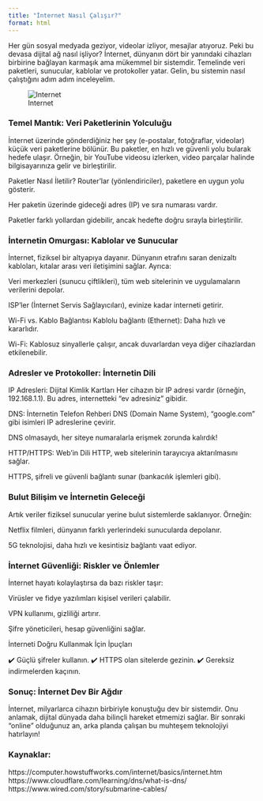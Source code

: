 ---
title: "İnternet Nasıl Çalışır?"
format: html
---

Her gün sosyal medyada geziyor, videolar izliyor, mesajlar atıyoruz. Peki bu devasa dijital ağ nasıl işliyor? İnternet, dünyanın dört bir yanındaki cihazları birbirine bağlayan karmaşık ama mükemmel bir sistemdir. Temelinde veri paketleri, sunucular, kablolar ve protokoller yatar. Gelin, bu sistemin nasıl çalıştığını adım adım inceleyelim.

![Internet](https://tecscience.tec.mx/en/wp-content/uploads/sites/9/2024/05/internet-history.jpg)

### Temel Mantık: Veri Paketlerinin Yolculuğu

İnternet üzerinde gönderdiğiniz her şey (e-postalar, fotoğraflar, videolar) küçük veri paketlerine bölünür. Bu paketler, en hızlı ve güvenli yolu bularak hedefe ulaşır. Örneğin, bir YouTube videosu izlerken, video parçalar halinde bilgisayarınıza gelir ve birleştirilir.

Paketler Nasıl İletilir? Router’lar (yönlendiriciler), paketlere en uygun yolu gösterir.

Her paketin üzerinde gideceği adres (IP) ve sıra numarası vardır.

Paketler farklı yollardan gidebilir, ancak hedefte doğru sırayla birleştirilir.

### İnternetin Omurgası: Kablolar ve Sunucular

İnternet, fiziksel bir altyapıya dayanır. Dünyanın etrafını saran denizaltı kabloları, kıtalar arası veri iletişimini sağlar. Ayrıca:

Veri merkezleri (sunucu çiftlikleri), tüm web sitelerinin ve uygulamaların verilerini depolar.

ISP’ler (İnternet Servis Sağlayıcıları), evinize kadar interneti getirir.

Wi-Fi vs. Kablo Bağlantısı Kablolu bağlantı (Ethernet): Daha hızlı ve kararlıdır.

Wi-Fi: Kablosuz sinyallerle çalışır, ancak duvarlardan veya diğer cihazlardan etkilenebilir.

### Adresler ve Protokoller: İnternetin Dili

IP Adresleri: Dijital Kimlik Kartları Her cihazın bir IP adresi vardır (örneğin, 192.168.1.1). Bu adres, internetteki "ev adresiniz" gibidir.

DNS: İnternetin Telefon Rehberi DNS (Domain Name System), "google.com" gibi isimleri IP adreslerine çevirir.

DNS olmasaydı, her siteye numaralarla erişmek zorunda kalırdık!

HTTP/HTTPS: Web’in Dili HTTP, web sitelerinin tarayıcıya aktarılmasını sağlar.

HTTPS, şifreli ve güvenli bağlantı sunar (bankacılık işlemleri gibi).

### Bulut Bilişim ve İnternetin Geleceği

Artık veriler fiziksel sunucular yerine bulut sistemlerde saklanıyor. Örneğin:

Netflix filmleri, dünyanın farklı yerlerindeki sunucularda depolanır.

5G teknolojisi, daha hızlı ve kesintisiz bağlantı vaat ediyor.

### İnternet Güvenliği: Riskler ve Önlemler

İnternet hayatı kolaylaştırsa da bazı riskler taşır:

Virüsler ve fidye yazılımları kişisel verileri çalabilir.

VPN kullanımı, gizliliği artırır.

Şifre yöneticileri, hesap güvenliğini sağlar.

İnterneti Doğru Kullanmak İçin İpuçları

✔️ Güçlü şifreler kullanın. ✔️ HTTPS olan sitelerde gezinin. ✔️ Gereksiz indirmelerden kaçının.

### Sonuç: İnternet Dev Bir Ağdır

İnternet, milyarlarca cihazın birbiriyle konuştuğu dev bir sistemdir. Onu anlamak, dijital dünyada daha bilinçli hareket etmemizi sağlar. Bir sonraki "online" olduğunuz an, arka planda çalışan bu muhteşem teknolojiyi hatırlayın!

### Kaynaklar:

https://computer.howstuffworks.com/internet/basics/internet.htm https://www.cloudflare.com/learning/dns/what-is-dns/ https://www.wired.com/story/submarine-cables/
